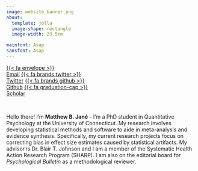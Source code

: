 ```yaml
---
image: website_banner.png
about: 
  template: jolla
  image-shape: rectangle
  image-width: 23.5em

mainfont: Asap
sansfont: Asap
---
```


<div class="btn-group" role="group" aria-label="Social Links">
[{{< fa envelope >}}<br>Email](mailto:matthew.jane@uconn.edu){.btn .btn-secondary .btn role="button" data-toggle="data" title="email"}
[{{< fa brands twitter >}}<br>Twitter](https://www.twitter.com/MatthewBJane){.btn .btn-secondary .btn role="button" data-toggle="data" title="twitter"}
[{{< fa brands github >}}<br>Github](https://www.github.com/MatthewBJane){.btn .btn-secondary .btn role="button" data-toggle="data" title="github"}
[{{< fa graduation-cap >}}<br>Scholar](https://scholar.google.com/citations?user=a4C6CX0AAAAJ&hl=en){.btn .btn-secondary .btn role="button" data-toggle="data" title="scholar"}</div><br>

Hello there! I'm **Matthew B. Jané** - I'm a PhD student in Quantitative Psychology at the University of Connecticut. My research involves developing statistical methods and software to aide in meta-analysis and evidence synthesis. Specifically, my current research projects focus on correcting bias in effect size estimates caused by statistical artifacts. My advisor is Dr. Blair T. Johnson and I am a member of the Systematic Health Action Research Program (SHARP). I am also on the editorial board for *Psychological Bulletin* as a methodological reviewer.
